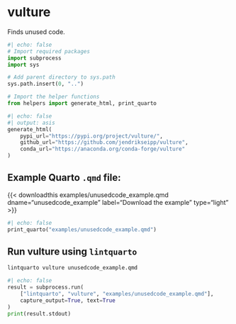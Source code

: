 <hr style="height:0pt; visibility:hidden;" />

# vulture

Finds unused code.

```python
#| echo: false
# Import required packages
import subprocess
import sys

# Add parent directory to sys.path
sys.path.insert(0, "..")

# Import the helper functions
from helpers import generate_html, print_quarto
```

```python
#| echo: false
#| output: asis
generate_html(
    pypi_url="https://pypi.org/project/vulture/",
    github_url="https://github.com/jendrikseipp/vulture",
    conda_url="https://anaconda.org/conda-forge/vulture"
)
```

## Example Quarto `.qmd` file:

{{< downloadthis examples/unusedcode_example.qmd dname="unusedcode_example" label="Download the example" type="light" >}}

:::{.pale-grey}
```python
#| echo: false
print_quarto("examples/unusedcode_example.qmd")
```
:::

## Run vulture using `lintquarto`

```.bash
lintquarto vulture unusedcode_example.qmd
```

:::{.pale-green}
<style>
.cell-output-stdout code {
  word-break: break-word !important;
  white-space: pre-wrap !important;
}
</style>
```python
#| echo: false
result = subprocess.run(
    ["lintquarto", "vulture", "examples/unusedcode_example.qmd"],
    capture_output=True, text=True
)
print(result.stdout)
```
:::